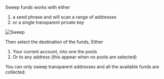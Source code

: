 
Sweep funds works with either
1. a seed phrase and will scan a range of addresses
1. or a single transparent private key

![Sweep](./sweep/2024-03-10_22-20-07.png)

Then select the destination of the funds,
Either
1. Your current account, into one the pools
1. Or to any address (this appear when no pools
are selected)

You can only sweep transparent addresses
and all the available funds are collected.
